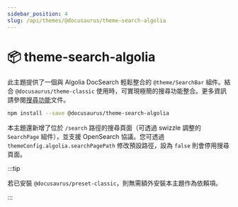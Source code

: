 ```yaml
---
sidebar_position: 4
slug: /api/themes/@docusaurus/theme-search-algolia
---
```


# 📦 theme-search-algolia

此主題提供了一個與 Algolia DocSearch 輕鬆整合的 `@theme/SearchBar` 組件。結合 `@docusaurus/theme-classic` 使用時，可實現極簡的搜尋功能整合。更多資訊請參閱[搜尋功能](../../search.mdx)文件。

```bash npm2yarn
npm install --save @docusaurus/theme-search-algolia
```

本主題還新增了位於 `/search` 路徑的搜尋頁面（可透過 swizzle 調整的 `SearchPage` 組件），並支援 OpenSearch 協議。您可透過 `themeConfig.algolia.searchPagePath` 修改預設路徑，設為 `false` 則會停用搜尋頁面。

:::tip

若已安裝 `@docusaurus/preset-classic`，則無需額外安裝本主題作為依賴項。

:::